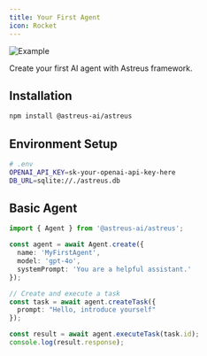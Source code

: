 ```yaml
---
title: Your First Agent
icon: Rocket
---
```


![Example](/docs/example.webp)

Create your first AI agent with Astreus framework.

## Installation

```bash
npm install @astreus-ai/astreus
```

## Environment Setup

```bash
# .env
OPENAI_API_KEY=sk-your-openai-api-key-here
DB_URL=sqlite://./astreus.db
```

## Basic Agent

```typescript
import { Agent } from '@astreus-ai/astreus';

const agent = await Agent.create({
  name: 'MyFirstAgent',
  model: 'gpt-4o',
  systemPrompt: 'You are a helpful assistant.'
});

// Create and execute a task
const task = await agent.createTask({
  prompt: "Hello, introduce yourself"
});

const result = await agent.executeTask(task.id);
console.log(result.response);
```